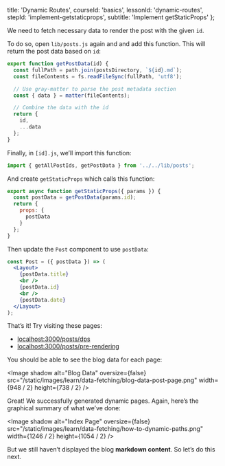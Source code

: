 
  title: 'Dynamic Routes',
  courseId: 'basics',
  lessonId: 'dynamic-routes',
  stepId: 'implement-getstaticprops',
  subtitle: 'Implement getStaticProps'
};

We need to fetch necessary data to render the post with the given `id`.

To do so, open `lib/posts.js` again and and add this function. This will return the post data based on `id`:

```jsx
export function getPostData(id) {
  const fullPath = path.join(postsDirectory, `${id}.md`);
  const fileContents = fs.readFileSync(fullPath, 'utf8');

  // Use gray-matter to parse the post metadata section
  const { data } = matter(fileContents);

  // Combine the data with the id
  return {
    id,
    ...data
  };
}
```

Finally, in `[id].js`, we’ll import this function:

```js
import { getAllPostIds, getPostData } from '../../lib/posts';
```

And create `getStaticProps` which calls this function:

```jsx
export async function getStaticProps({ params }) {
  const postData = getPostData(params.id);
  return {
    props: {
      postData
    }
  };
}
```

Then update the `Post` component to use `postData`:

```jsx
const Post = ({ postData }) => (
  <Layout>
    {postData.title}
    <br />
    {postData.id}
    <br />
    {postData.date}
  </Layout>
);
```

That’s it! Try visiting these pages:

- [localhost:3000/posts/dps](http://localhost:3000/posts/dps)
- [localhost:3000/posts/pre-rendering](http://localhost:3000/posts/pre-rendering)

You should be able to see the blog data for each page:

<Image
  shadow
  alt="Blog Data"
  oversize={false}
  src="/static/images/learn/data-fetching/blog-data-post-page.png"
  width={948 / 2}
  height={738 / 2}
/>

Great! We successfully generated dynamic pages. Again, here’s the graphical summary of what we’ve done:

<Image
  shadow
  alt="Index Page"
  oversize={false}
  src="/static/images/learn/data-fetching/how-to-dynamic-paths.png"
  width={1246 / 2}
  height={1054 / 2}
/>

But we still haven’t displayed the blog **markdown content**. So let’s do this next.

